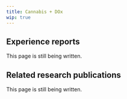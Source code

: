 ---
title: Cannabis + DOx
wip: true
---

## Experience reports

This page is still being written.

## Related research publications

This page is still being written.

